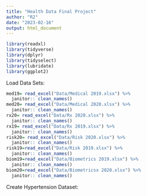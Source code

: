 ```yaml
---
title: "Health Data Final Project"
author: "R2"
date: "2023-02-16"
output: html_document
---
```


```r
library(readxl)
library(tidyverse)
library(dplyr)
library(tidyselect)
library(lubridate)
library(ggplot2)
```

Load Data Sets:
```r
med19= read_excel("Data/Medical 2019.xlsx") %>% 
  janitor:: clean_names()
med20= read_excel("Data/Medical 2020.xlsx") %>% 
  janitor:: clean_names()
rx20= read_excel("Data/Rx 2020.xlsx") %>% 
  janitor:: clean_names()
rx19= read_excel("Data/Rx 2019.xlsx") %>% 
  janitor:: clean_names()
risk20= read_excel("Data/Risk 2020.xlsx") %>% 
  janitor:: clean_names()
risk19=read_excel("Data/Risk 2019.xlsx") %>% 
  janitor:: clean_names()
biom19=read_excel("Data/Biometrics 2019.xlsx") %>% 
  janitor:: clean_names()
biom20=read_excel("Data/Biometricsx 2020.xlsx") %>% 
  janitor:: clean_names()
```


Create Hypertension Dataset:
```r

```

